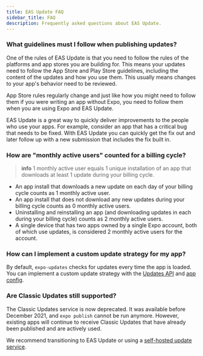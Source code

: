 ```yaml
---
title: EAS Update FAQ
sidebar_title: FAQ
description: Frequently asked questions about EAS Update.
---
```


### What guidelines must I follow when publishing updates?

One of the rules of EAS Update is that you need to follow the rules of the platforms and app stores you are building for. This means your updates need to follow the App Store and Play Store guidelines, including the content of the updates and how you use them. This usually means changes to your app's behavior need to be reviewed.

App Store rules regularly change and just like how you might need to follow them if you were writing an app without Expo, you need to follow them when you are using Expo and EAS Update.

EAS Update is a great way to quickly deliver improvements to the people who use your apps. For example, consider an app that has a critical bug that needs to be fixed. With EAS Update you can quickly get the fix out and later follow up with a new submission that includes the fix built in.

### How are "monthly active users" counted for a billing cycle?

> **info** 1 monthly active user equals 1 unique installation of an app that downloads at least 1 update during your billing cycle.

- An app install that downloads a new update on each day of your billing cycle counts as 1 monthly active user.
- An app install that does not download any new updates during your billing cycle counts as 0 monthly active users.
- Uninstalling and reinstalling an app (and downloading updates in each during your billing cycle) counts as 2 monthly active users.
- A single device that has two apps owned by a single Expo account, both of which use updates, is considered 2 monthly active users for the account.

### How can I implement a custom update strategy for my app?

By default, `expo-updates` checks for updates every time the app is loaded. You can implement a custom update strategy with the [Updates API](/versions/latest/sdk/updates) and [app config](/versions/latest/config/app/#updates).

### Are Classic Updates still supported?

The Classic Updates service is now deprecated. It was available before December 2021, and `expo publish` cannot be run anymore. However, existing apps will continue to receive Classic Updates that have already been published and are actively used.

We recommend transitioning to EAS Update or using a [self-hosted update service](/versions/latest/sdk/updates/).
